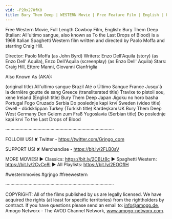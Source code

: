 ```yaml
---
vid: -P2Rx270fK0
title: Bury Them Deep | WESTERN Movie | Free Feature Film | English | Full Movie
---
```


Free Western Movie, Full Length Cowboy Film, English: Bury Them Deep (Italian: All'ultimo sangue, also known as To the Last Drops of Blood) is a 1968 Italian Spaghetti Western film written and directed by Paolo Moffa and starring Craig Hill.

Director: Paolo Moffa (as John Byrd)
Writers: Enzo Dell'Aquila (story) (as Enzo Dell' Aquila), Enzo Dell'Aquila (screenplay) (as Enzo Dell' Aquila)
Stars: Craig Hill, Ettore Manni, Giovanni Cianfriglia

Also Known As (AKA):

(original title) All'ultimo sangue
Brazil Até o Último Sangue
France Jusqu'à la dernière goutte de sang
Greece (transliterated title) Travixe to pistoli sou, xene
Ireland (English title) Bury Them Deep
Japan Jigoku no horo basha
Portugal Fogo Cruzado
Serbia Do poslednje kapi krvi
Sweden (video title) Owell - dödsklippan
Turkey (Turkish title) Kardeşkanı
UK Bury Them Deep
West Germany Den Geiern zum Fraß
Yugoslavia (Serbian title) Do poslednje kapi krvi
To the Last Drops of Blood

····················································································

FOLLOW US!
✘ Twitter - https://twitter.com/Grjngo_com

SUPPORT US!
✘ Merchandise - https://bit.ly/2FLB0sV

MORE MOVIES! 
► Classics: https://bit.ly/2CBLt8c 
► Spaghetti Western: https://bit.ly/2CyCe8I 
► All Playlists: https://bit.ly/2EOOfIH 

#westernmovies #grjngo #freewestern

····················································································

COPYRIGHT: All of the films published by us are legally licensed. We have acquired the rights (at least for specific territories) from the rightholders by contract. If you have questions please send an email to: info@amogo.de, Amogo Networx - The AVOD Channel Network, www.amogo-networx.com.